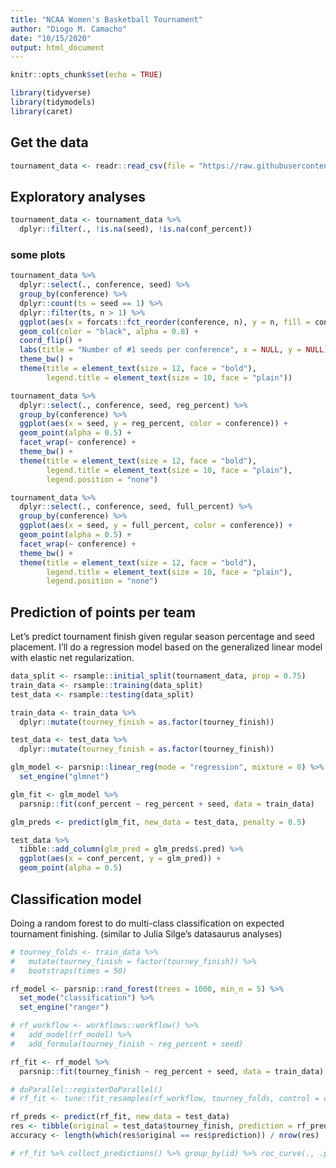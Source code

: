 ```yaml
---
title: "NCAA Women's Basketball Tournament"
author: "Diogo M. Camacho"
date: "10/15/2020"
output: html_document
---
```


```r
knitr::opts_chunk$set(echo = TRUE)

library(tidyverse)
library(tidymodels)
library(caret)

```

## Get the data
```r
tournament_data <- readr::read_csv(file = "https://raw.githubusercontent.com/rfordatascience/tidytuesday/master/data/2020/2020-10-06/tournament.csv")
```


## Exploratory analyses

```r
tournament_data <- tournament_data %>%
  dplyr::filter(., !is.na(seed), !is.na(conf_percent))
```

### some plots
```r

tournament_data %>%
  dplyr::select(., conference, seed) %>%
  group_by(conference) %>%
  dplyr::count(ts = seed == 1) %>%
  dplyr::filter(ts, n > 1) %>% 
  ggplot(aes(x = forcats::fct_reorder(conference, n), y = n, fill = conference)) + 
  geom_col(color = "black", alpha = 0.8) + 
  coord_flip() +
  labs(title = "Number of #1 seeds per conference", x = NULL, y = NULL) + 
  theme_bw() +
  theme(title = element_text(size = 12, face = "bold"),
        legend.title = element_text(size = 10, face = "plain"))

```


```r
tournament_data %>%
  dplyr::select(., conference, seed, reg_percent) %>%
  group_by(conference) %>%
  ggplot(aes(x = seed, y = reg_percent, color = conference)) + 
  geom_point(alpha = 0.5) +
  facet_wrap(~ conference) +
  theme_bw() +
  theme(title = element_text(size = 12, face = "bold"),
        legend.title = element_text(size = 10, face = "plain"), 
        legend.position = "none")

```

```r
tournament_data %>%
  dplyr::select(., conference, seed, full_percent) %>%
  group_by(conference) %>%
  ggplot(aes(x = seed, y = full_percent, color = conference)) + 
  geom_point(alpha = 0.5) +
  facet_wrap(~ conference) +
  theme_bw() +
  theme(title = element_text(size = 12, face = "bold"),
        legend.title = element_text(size = 10, face = "plain"), 
        legend.position = "none")

```


## Prediction of points per team

Let's predict tournament finish given regular season percentage and seed placement. I'll do a regression model based on the generalized linear model with elastic net regularization.

```r
data_split <- rsample::initial_split(tournament_data, prop = 0.75)
train_data <- rsample::training(data_split)
test_data <- rsample::testing(data_split)

train_data <- train_data %>%
  dplyr::mutate(tourney_finish = as.factor(tourney_finish))

test_data <- test_data %>%
  dplyr::mutate(tourney_finish = as.factor(tourney_finish))
```


```r
glm_model <- parsnip::linear_reg(mode = "regression", mixture = 0) %>%
  set_engine("glmnet")
```

```r
glm_fit <- glm_model %>%
  parsnip::fit(conf_percent ~ reg_percent + seed, data = train_data)
```

```r
glm_preds <- predict(glm_fit, new_data = test_data, penalty = 0.5)
```

```r

test_data %>%
  tibble::add_column(glm_pred = glm_preds$.pred) %>%
  ggplot(aes(x = conf_percent, y = glm_pred)) +
  geom_point(alpha = 0.5)

```

## Classification model
Doing a random forest to do multi-class classification on expected tournament finishing. (similar to Julia Silge's datasaurus analyses)

```r
# tourney_folds <- train_data %>% 
#   mutate(tourney_finish = factor(tourney_finish)) %>% 
#   bootstraps(times = 50)
```


```r
rf_model <- parsnip::rand_forest(trees = 1000, min_n = 5) %>%
  set_mode("classification") %>%
  set_engine("ranger")
```

```r
# rf_workflow <- workflows::workflow() %>%
#   add_model(rf_model) %>%
#   add_formula(tourney_finish ~ reg_percent + seed)
```


```r
rf_fit <- rf_model %>%
  parsnip::fit(tourney_finish ~ reg_percent + seed, data = train_data)

# doParallel::registerDoParallel()
# rf_fit <- tune::fit_resamples(rf_workflow, tourney_folds, control = control_resamples(save_pred = TRUE))
```

```r
rf_preds <- predict(rf_fit, new_data = test_data)
res <- tibble(original = test_data$tourney_finish, prediction = rf_preds$.pred_class)
accuracy <- length(which(res$original == res$prediction)) / nrow(res)

# rf_fit %>% collect_predictions() %>% group_by(id) %>% roc_curve(., .pred_1st:.pred_class) %>% autoplot()

```

